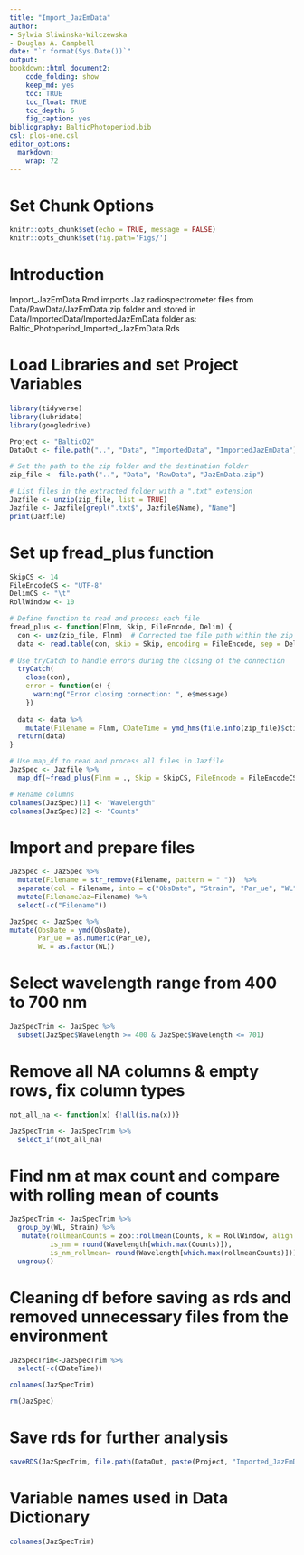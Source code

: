 ```yaml
---
title: "Import_JazEmData"
author:
- Sylwia Sliwinska-Wilczewska
- Douglas A. Campbell
date: "`r format(Sys.Date())`"
output:
bookdown::html_document2:
    code_folding: show
    keep_md: yes
    toc: TRUE
    toc_float: TRUE
    toc_depth: 6
    fig_caption: yes
bibliography: BalticPhotoperiod.bib
csl: plos-one.csl
editor_options: 
  markdown: 
    wrap: 72
---
```


# Set Chunk Options

```r
knitr::opts_chunk$set(echo = TRUE, message = FALSE)
knitr::opts_chunk$set(fig.path='Figs/')
```

# Introduction

Import_JazEmData.Rmd imports Jaz radiospectrometer files from Data/RawData/JazEmData.zip folder and stored in Data/ImportedData/ImportedJazEmData folder as: 
Baltic_Photoperiod_Imported_JazEmData.Rds

# Load Libraries and set Project Variables

```r
library(tidyverse)
library(lubridate)
library(googledrive)
```

```r
Project <- "BalticO2"
DataOut <- file.path("..", "Data", "ImportedData", "ImportedJazEmData")

# Set the path to the zip folder and the destination folder
zip_file <- file.path("..", "Data", "RawData", "JazEmData.zip")

# List files in the extracted folder with a ".txt" extension
Jazfile <- unzip(zip_file, list = TRUE)
Jazfile <- Jazfile[grepl(".txt$", Jazfile$Name), "Name"]
print(Jazfile)
```

# Set up fread_plus function

```r
SkipCS <- 14
FileEncodeCS <- "UTF-8"
DelimCS <- "\t"
RollWindow <- 10

# Define function to read and process each file
fread_plus <- function(Flnm, Skip, FileEncode, Delim) {
  con <- unz(zip_file, Flnm)  # Corrected the file path within the zip archive
  data <- read.table(con, skip = Skip, encoding = FileEncode, sep = Delim, header = FALSE)
  
# Use tryCatch to handle errors during the closing of the connection
  tryCatch(
    close(con),
    error = function(e) {
      warning("Error closing connection: ", e$message)
    })
  
  data <- data %>%
    mutate(Filename = Flnm, CDateTime = ymd_hms(file.info(zip_file)$ctime)) 
  return(data)
}

# Use map_df to read and process all files in Jazfile
JazSpec <- Jazfile %>%
  map_df(~fread_plus(Flnm = ., Skip = SkipCS, FileEncode = FileEncodeCS, Delim = DelimCS))

# Rename columns
colnames(JazSpec)[1] <- "Wavelength"
colnames(JazSpec)[2] <- "Counts"
```

# Import and prepare files

```r
JazSpec <- JazSpec %>% 
  mutate(Filename = str_remove(Filename, pattern = " "))  %>% 
  separate(col = Filename, into = c("ObsDate", "Strain", "Par_ue", "WL"), sep = "([\\/\\/\\_\\_\\_\\_\\_\\_\\.])", remove = FALSE) %>% 
  mutate(FilenameJaz=Filename) %>% 
  select(-c("Filename"))

JazSpec <- JazSpec %>% 
mutate(ObsDate = ymd(ObsDate),
       Par_ue = as.numeric(Par_ue),
       WL = as.factor(WL))
```

# Select wavelength range from 400 to 700 nm

```r
JazSpecTrim <- JazSpec %>% 
  subset(JazSpec$Wavelength >= 400 & JazSpec$Wavelength <= 701)
```

# Remove all NA columns & empty rows, fix column types

```r
not_all_na <- function(x) {!all(is.na(x))}

JazSpecTrim <- JazSpecTrim %>%
  select_if(not_all_na)
```

# Find nm at max count and compare with rolling mean of counts

```r
JazSpecTrim <- JazSpecTrim %>% 
  group_by(WL, Strain) %>%
   mutate(rollmeanCounts = zoo::rollmean(Counts, k = RollWindow, align = "left", fill = NA),
          is_nm = round(Wavelength[which.max(Counts)]),
          is_nm_rollmean= round(Wavelength[which.max(rollmeanCounts)])) %>% 
  ungroup()
```

# Cleaning df before saving as rds and removed unnecessary files from the environment

```r
JazSpecTrim<-JazSpecTrim %>% 
  select(-c(CDateTime))

colnames(JazSpecTrim)
```

```r
rm(JazSpec)
```

# Save rds for further analysis

```r
saveRDS(JazSpecTrim, file.path(DataOut, paste(Project, "Imported_JazEmData.Rds", sep = "_"), fsep = .Platform$file.sep), ascii = FALSE, version = NULL, compress = "xz", refhook = NULL)
```

# Variable names used in Data Dictionary

```r
colnames(JazSpecTrim)
```
